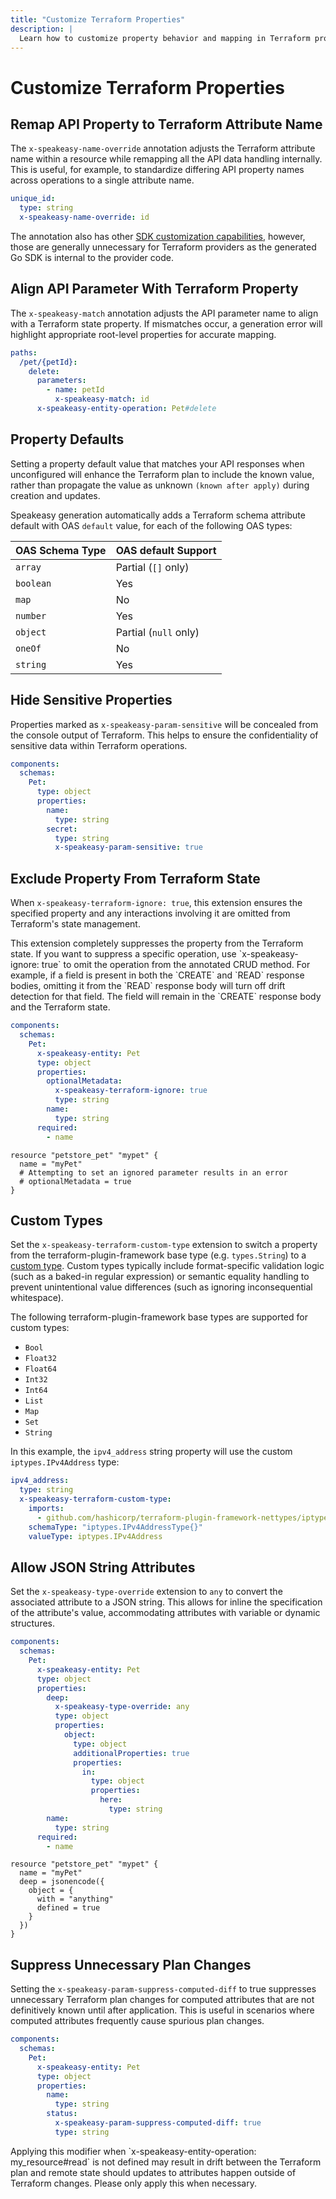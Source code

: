 ```yaml
---
title: "Customize Terraform Properties"
description: |
  Learn how to customize property behavior and mapping in Terraform providers.
---
```



# Customize Terraform Properties

## Remap API Property to Terraform Attribute Name

The `x-speakeasy-name-override` annotation adjusts the Terraform attribute name within a resource while remapping all the API data handling internally. This is useful, for example, to standardize differing API property names across operations to a single attribute name.

```yaml
unique_id:
  type: string
  x-speakeasy-name-override: id
```

The annotation also has other [SDK customization capabilities](/docs/customize-sdks/methods), however, those are generally unnecessary for Terraform providers as the generated Go SDK is internal to the provider code.

## Align API Parameter With Terraform Property

The `x-speakeasy-match` annotation adjusts the API parameter name to align with a Terraform state property. If mismatches occur, a generation error will highlight appropriate root-level properties for accurate mapping.

```yaml
paths:
  /pet/{petId}:
    delete:
      parameters:
        - name: petId
          x-speakeasy-match: id
      x-speakeasy-entity-operation: Pet#delete
```

## Property Defaults

Setting a property default value that matches your API responses when unconfigured will enhance the Terraform plan to include the known value, rather than propagate the value as unknown `(known after apply)` during creation and updates.

Speakeasy generation automatically adds a Terraform schema attribute default with OAS `default` value, for each of the following OAS types:

| OAS Schema Type | OAS default Support   |
| --------------- | --------------------- |
| `array`         | Partial (`[]` only)   |
| `boolean`       | Yes                   |
| `map`           | No                    |
| `number`        | Yes                   |
| `object`        | Partial (`null` only) |
| `oneOf`         | No                    |
| `string`        | Yes                   |

## Hide Sensitive Properties

Properties marked as `x-speakeasy-param-sensitive` will be concealed from the console output of Terraform. This helps to ensure the confidentiality of sensitive data within Terraform operations.

```yaml
components:
  schemas:
    Pet:
      type: object
      properties:
        name:
          type: string
        secret:
          type: string
          x-speakeasy-param-sensitive: true
```

## Exclude Property From Terraform State

When `x-speakeasy-terraform-ignore: true`, this extension ensures the specified property and any interactions involving it are omitted from Terraform's state management.

<Callout title="Info" type="info">
  This extension completely suppresses the property from the Terraform state. If
  you want to suppress a specific operation, use `x-speakeasy-ignore: true` to
  omit the operation from the annotated CRUD method. For example, if a field is
  present in both the `CREATE` and `READ` response bodies, omitting it from the
  `READ` response body will turn off drift detection for that field. The field
  will remain in the `CREATE` response body and the Terraform state.
</Callout>

```yaml
components:
  schemas:
    Pet:
      x-speakeasy-entity: Pet
      type: object
      properties:
        optionalMetadata:
          x-speakeasy-terraform-ignore: true
          type: string
        name:
          type: string
      required:
        - name
```

```hcl
resource "petstore_pet" "mypet" {
  name = "myPet"
  # Attempting to set an ignored parameter results in an error
  # optionalMetadata = true
}
```

## Custom Types

Set the `x-speakeasy-terraform-custom-type` extension to switch a property from the terraform-plugin-framework base type (e.g. `types.String`) to a [custom type](https://developer.hashicorp.com/terraform/plugin/framework/handling-data/types/custom). Custom types typically include format-specific validation logic (such as a baked-in regular expression) or semantic equality handling to prevent unintentional value differences (such as ignoring inconsequential whitespace).

The following terraform-plugin-framework base types are supported for custom types:

- `Bool`
- `Float32`
- `Float64`
- `Int32`
- `Int64`
- `List`
- `Map`
- `Set`
- `String`

In this example, the `ipv4_address` string property will use the custom `iptypes.IPv4Address` type:

```yaml
ipv4_address:
  type: string
  x-speakeasy-terraform-custom-type:
    imports:
      - github.com/hashicorp/terraform-plugin-framework-nettypes/iptypes
    schemaType: "iptypes.IPv4AddressType{}"
    valueType: iptypes.IPv4Address
```

## Allow JSON String Attributes

Set the `x-speakeasy-type-override` extension to `any` to convert the associated attribute to a JSON string. This allows for inline the specification of the attribute's value, accommodating attributes with variable or dynamic structures.

```yaml
components:
  schemas:
    Pet:
      x-speakeasy-entity: Pet
      type: object
      properties:
        deep:
          x-speakeasy-type-override: any
          type: object
          properties:
            object:
              type: object
              additionalProperties: true
              properties:
                in:
                  type: object
                  properties:
                    here:
                      type: string
        name:
          type: string
      required:
        - name
```

```hcl
resource "petstore_pet" "mypet" {
  name = "myPet"
  deep = jsonencode({
    object = {
      with = "anything"
      defined = true
    }
  })
}
```

## Suppress Unnecessary Plan Changes

Setting the `x-speakeasy-param-suppress-computed-diff` to true suppresses unnecessary Terraform plan changes for computed attributes that are not definitively known until after application. This is useful in scenarios where computed attributes frequently cause spurious plan changes.

```yaml
components:
  schemas:
    Pet:
      x-speakeasy-entity: Pet
      type: object
      properties:
        name:
          type: string
        status:
          x-speakeasy-param-suppress-computed-diff: true
          type: string
```

<Callout title="Warning" type="warning">
  Applying this modifier when `x-speakeasy-entity-operation: my_resource#read`
  is not defined may result in drift between the Terraform plan and remote state
  should updates to attributes happen outside of Terraform changes. Please only
  apply this when necessary.
</Callout>
